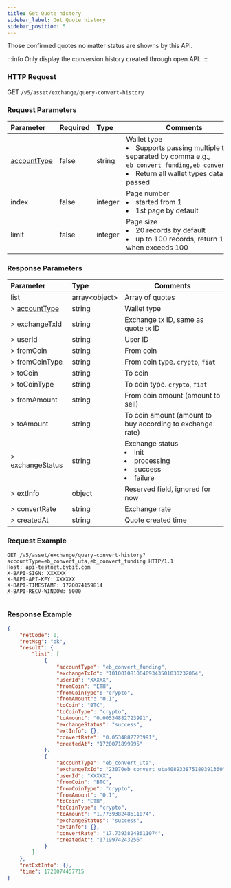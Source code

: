```yaml
---
title: Get Quote history 
sidebar_label: Get Quote history
sidebar_position: 5
---
```

Those confirmed quotes no matter status are showns by this API.

:::info
Only display the conversion history created through open API.
:::

### HTTP Request
GET `/v5/asset/exchange/query-convert-history`

### Request Parameters
| Parameter | Required | Type | Comments|
|:----- |:-------|:-----|------ |
|[accountType](/v5/enum#convertaccounttype) |false |string |Wallet type <li>Supports passing multiple types, separated by comma e.g., <code>eb_convert_funding,eb_convert_uta</code></li><li>Return all wallet types data if not passed</li>|
|index |false |integer |Page number <li>started from 1</li><li>1st page by default</li>|
|limit |false |integer |Page size <li>20 records by default</li><li>up to 100 records, return 100 when exceeds 100</li>|

### Response Parameters
| Parameter | Type | Comments|
|:----- |:-----|----- |
|list |array&lt;object&gt;|Array of quotes|
|> [accountType](/v5/enum#convertaccounttype) |string|Wallet type |
|> exchangeTxId |string |Exchange tx ID, same as quote tx ID |
|> userId |string |User ID |
|> fromCoin |string|From coin|
|> fromCoinType |string|From coin type. `crypto`, `fiat`|
|> toCoin |string|To coin|
|> toCoinType |string|To coin type. `crypto`, `fiat`|
|> fromAmount |string|From coin amount (amount to sell)|
|> toAmount |string|To coin amount (amount to buy according to exchange rate)|
|> exchangeStatus |string|Exchange status <li>init</li><li>processing</li><li>success</li><li>failure</li>|
|> extInfo |object|Reserved field, ignored for now|
|> convertRate |string|Exchange rate|
|> createdAt |string|Quote created time|

### Request Example

<Tabs groupId="programming-languages">
<TabItem value="http" label="HTTP">

```http
GET /v5/asset/exchange/query-convert-history?accountType=eb_convert_uta,eb_convert_funding HTTP/1.1
Host: api-testnet.bybit.com
X-BAPI-SIGN: XXXXXX
X-BAPI-API-KEY: XXXXXX
X-BAPI-TIMESTAMP: 1720074159814
X-BAPI-RECV-WINDOW: 5000
```

</TabItem>
<TabItem value="python" label="Python">

```python

```

</TabItem>
</Tabs>

### Response Example

```json
{
    "retCode": 0,
    "retMsg": "ok",
    "result": {
        "list": [
            {
                "accountType": "eb_convert_funding",
                "exchangeTxId": "10100108106409343501030232064",
                "userId": "XXXXX",
                "fromCoin": "ETH",
                "fromCoinType": "crypto",
                "fromAmount": "0.1",
                "toCoin": "BTC",
                "toCoinType": "crypto",
                "toAmount": "0.00534882723991",
                "exchangeStatus": "success",
                "extInfo": {},
                "convertRate": "0.0534882723991",
                "createdAt": "1720071899995"
            },
            {
                "accountType": "eb_convert_uta",
                "exchangeTxId": "23070eb_convert_uta408933875189391360",
                "userId": "XXXXX",
                "fromCoin": "BTC",
                "fromCoinType": "crypto",
                "fromAmount": "0.1",
                "toCoin": "ETH",
                "toCoinType": "crypto",
                "toAmount": "1.773938248611074",
                "exchangeStatus": "success",
                "extInfo": {},
                "convertRate": "17.73938248611074",
                "createdAt": "1719974243256"
            }
        ]
    },
    "retExtInfo": {},
    "time": 1720074457715
}
```
